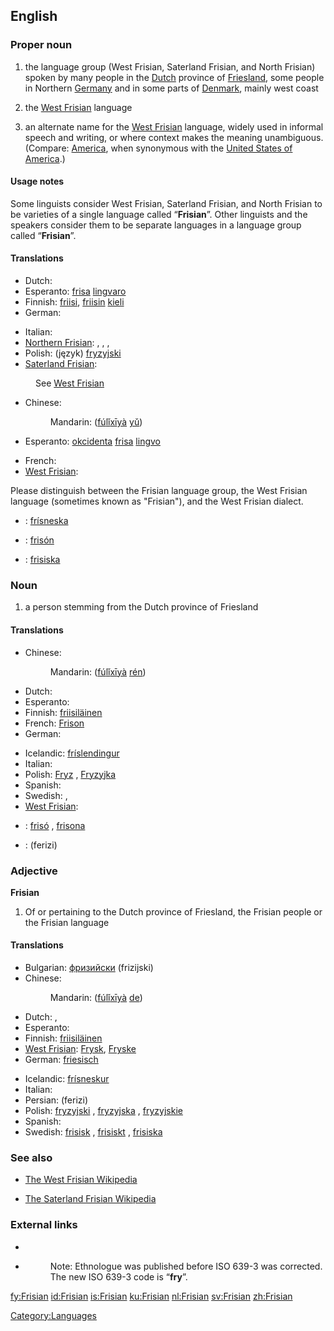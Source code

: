 {{wikipedia|dab=West Frisian}}
==English==
{{rfc}}

===Proper noun===
{{en-proper noun}}

# the language group (West Frisian, Saterland Frisian, and North Frisian) spoken by many people in the [[Dutch]] province of [[Friesland]], some people in Northern [[Germany]] and in some parts of [[Denmark]], mainly west coast
# {{context|Netherlands}} the [[West Frisian]] language
# an alternate name for the [[West Frisian]] language, widely used in informal speech and writing, or where context makes the meaning unambiguous. (Compare: [[America]], when synonymous with the [[United States of America]].)
====Usage notes====
Some linguists consider West Frisian, Saterland Frisian, and North Frisian to be varieties of a single language called “'''Frisian'''”.  Other linguists and the speakers consider them to be separate languages in a language group called “'''Frisian'''”.

====Translations====
{{trans-top|the Frisian language group}}
* Dutch: {{t+|nl|Fries|n}}
* Esperanto: [[frisa]] [[lingvaro]]
* Finnish: [[friisi]], [[friisi|friisin]] [[kieli]]
* German: {{t+|de|Friesisch|n}}
{{trans-mid}}
* Italian: {{t+|it|frisone}}
* [[Northern Frisian]]: {{tø|frr|Frasch}}, {{tø|frr|Fresk}}, {{tø|frr|Freesk}}, {{tø|frr|Friisk}}
* Polish: (język) [[fryzyjski]] {{m}}
* [[Saterland Frisian]]: {{tø|frs|Fräisch}}
{{trans-bottom}}

{{trans-top|the West Frisian language}}
: See [[West Frisian]]
* Chinese:
*: Mandarin: {{zh-ts|[[弗里西亞]][[語]]|[[弗里西亚]][[语]]}} ([[fú]][[lǐ]][[xī]][[yà]] [[yǔ]])
* Esperanto: [[okcidenta]] [[frisa]] [[lingvo]]
{{trans-mid}}
* French: {{t+|fr|frison|m}}
* [[West Frisian]]: {{t+|fy|Frysk|c|xs=West Frisian}}
{{trans-bottom}}

{{checktrans}}
Please distinguish between the Frisian language group, the West Frisian language (sometimes known as "Frisian"), and the West Frisian dialect.
* {{ttbc|Icelandic}}: [[frísneska]] {{f}}
* {{ttbc|Spanish}}: [[frisón]] {{m}}
* {{ttbc|Swedish}}: [[frisiska]] {{c}}

===Noun===
{{en-noun}}

# a person stemming from the Dutch province of Friesland

====Translations====
{{trans-top|a person stemming from the Dutch province of Friesland}}
* Chinese:
*: Mandarin: {{zh-ts|[[弗里西亞]][[人]]|[[弗里西亚]][[人]]}} ([[fú]][[lǐ]][[xī]][[yà]] [[rén]])
* Dutch: {{t+|nl|Fries|m}}
* Esperanto: {{t-|eo|friso|xs=Esperanto}}
* Finnish: [[friisiläinen]]
* French: [[Frison]] {{m}}
* German: {{t+|de|Friese|m}}
{{trans-mid}}
* Icelandic: [[fríslendingur]] {{m}}
* Italian: {{t+|it|frisone|m}}
* Polish: [[Fryz]] {{m}}, [[Fryzyjka]] {{f}}
* Spanish: {{t+|es|frisón|m}}
* Swedish: {{t-|sv|fris|m}}, {{t+|sv|frisiska|f}}
* [[West Frisian]]: {{t+|fy|Frysk|m|xs=West Frisian}}
{{trans-bottom}}

{{checktrans-top}}
* {{ttbc|Catalan}}: [[frisó]] {{m}}, [[frisona]] {{f}}
{{checktrans-mid}}
* {{ttbc|Persian}}: {{fa-Arab|[[فریزی]]}} (ferizi)
{{checktrans-bottom}}

===Adjective===
'''Frisian'''

# Of or pertaining to the Dutch province of Friesland, the Frisian people or the Frisian language

====Translations====
{{top}}
* Bulgarian: [[фризийски]] (frizijski) {{m}}
* Chinese:
*: Mandarin: {{zh-ts|[[弗里西亞]]的|[[弗里西亚]]的}} ([[fú]][[lǐ]][[xī]][[yà]] [[de]])
* Dutch: {{t+|nl|Fries}}, {{t-|nl|Friese}}
* Esperanto: {{t-|eo|frisa|xs=Esperanto}}
* Finnish: [[friisiläinen]]
* [[West Frisian]]: [[Frysk]], [[Fryske]]
* German: [[friesisch]]
{{mid}}
* Icelandic: [[frísneskur]]
* Italian: {{t+|it|frisone}}
* Persian: {{fa-Arab|[[فریزی]]}} (ferizi)
* Polish: [[fryzyjski]] {{m}}, [[fryzyjska]] {{f}}, [[fryzyjskie]] {{n}}
* Spanish: {{t+|es|frisón}}
* Swedish: [[frisisk]] {{c}}, [[frisiskt]] {{n}}, [[frisiska]] {{p}}
{{bottom}}

===See also===
{{interwiktionary|code=fy|name=West Frisian}}
* [http://fy.wikipedia.org/wiki/Haadside The West Frisian Wikipedia]

* [http://stq.wikipedia.org/wiki/Haudsiede The Saterland Frisian Wikipedia]

===External links===
* {{ethnologue|lang=Northern Frisian|code=frr}}
* {{ethnologue|lang=Western Frisian|code=fri}}
*: Note: Ethnologue was published before ISO 639-3 was corrected.  The new ISO 639-3 code is “'''fry'''”.

[[Category:Languages]]

[[fy:Frisian]]
[[id:Frisian]]
[[is:Frisian]]
[[ku:Frisian]]
[[nl:Frisian]]
[[sv:Frisian]]
[[zh:Frisian]]